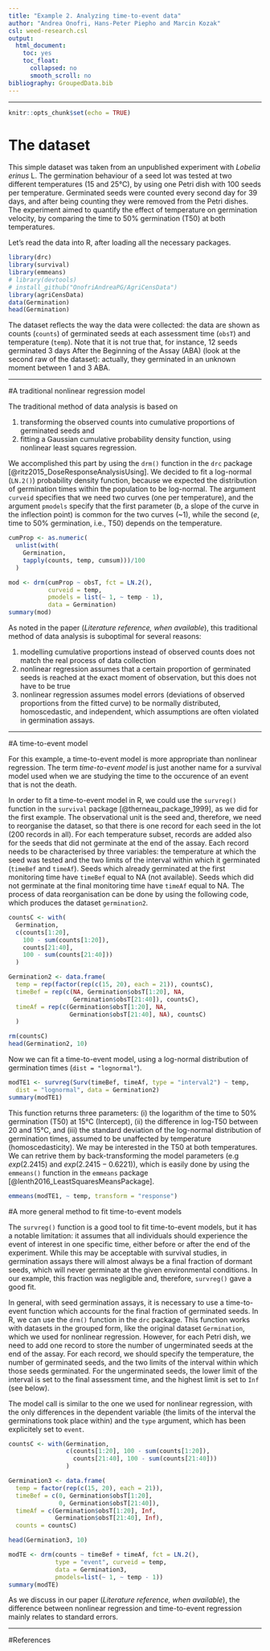 ```yaml
---
title: "Example 2. Analyzing time-to-event data"
author: "Andrea Onofri, Hans-Peter Piepho and Marcin Kozak"
csl: weed-research.csl
output:
  html_document:
    toc: yes
    toc_float:
      collapsed: no
      smooth_scroll: no
bibliography: GroupedData.bib
---
```



---
   
  

```r
knitr::opts_chunk$set(echo = TRUE)
```

# The dataset

This simple dataset was taken from an unpublished experiment with *Lobelia erinus* L. The germination behaviour of a seed lot was tested at two different temperatures (15 and 25&deg;C), by using one Petri dish with 100 seeds per temperature. Germinated seeds were counted every second day for 39 days, and after being counting they were removed from the Petri dishes. The experiment aimed to quantify the effect of temperature on germination velocity, by comparing the time to 50% germination (T50) at both temperatures.

Let's read the data into R, after loading all the necessary packages.

```r
library(drc)
library(survival)
library(emmeans)
# library(devtools)
# install_github("OnofriAndreaPG/AgriCensData")
library(agriCensData)
data(Germination)
head(Germination)
```

The dataset reflects the way the data were collected: the data are shown as counts (`counts`) of germinated seeds at each assessment time (`obsT`) and temperature (`temp`). Note that it is not true that, for instance, 12 seeds germinated 3 days After the Beginning of the Assay (ABA) (look at the second raw of the dataset): actually, they germinated in an unknown moment between 1 and 3 ABA.

---

#A traditional nonlinear regression model

The traditional method of data analysis is based on

1. transforming the observed counts into cumulative proportions of germinated seeds and
2. fitting a Gaussian cumulative probability density function, using nonlinear least squares regression.

We accomplished this part by using the `drm()` function in the `drc` package [@ritz2015_DoseResponseAnalysisUsing]. We decided to fit a log-normal (`LN.2()`) probability density function, because we expected the distribution of germination times within the population to be log-normal. The argument `curveid` specifies that we need two curves (one per temperature), and the argument `pmodels` specify that the first parameter (*b*, a slope of the curve in the inflection point) is common for the two curves (~1), while the second (*e*, time to 50% germination, i.e., T50) depends on the temperature.

```r
cumProp <- as.numeric(
  unlist(with(
    Germination,
    tapply(counts, temp, cumsum)))/100
  )

mod <- drm(cumProp ~ obsT, fct = LN.2(), 
           curveid = temp,
           pmodels = list(~ 1, ~ temp - 1), 
           data = Germination)
summary(mod)
```

As noted in the paper (*Literature reference, when available*), this traditional method of data analysis is suboptimal for several reasons:

1. modelling cumulative proportions instead of observed counts does not match the real process of data collection
2. nonlinear regression assumes that a certain proportion of germinated seeds is reached at the exact moment of observation, but this does not have to be true
3. nonlinear regression assumes model errors (deviations of observed proportions from the fitted curve) to be normally distributed, homoscedastic, and independent, which assumptions are often violated in germination assays.

---

#A time-to-event model

For this example, a time-to-event model is more appropriate than nonlinear regression. The term *time-to-event model* is just another name for a survival model used when we are studying the time to the occurence of an event that is not the death.

In order to fit a time-to-event model in R, we could use the `survreg()` function in the `survival` package [@therneau_package_1999], as we did for the first example. The observational unit is the seed and, therefore, we need to reorganise the dataset, so that there is one record for each seed in the lot (200 records in all). For each temperature subset, records are added also for the seeds that did not germinate at the end of the assay. Each record needs to be characterised by three variables: the temperature at which the seed was tested and the two limits of the interval within which it germinated (`timeBef` and `timeAf`). Seeds which already germinated at the first monitoring time have `timeBef` equal to NA (not available). Seeds which did not germinate at the final monitoring time have `timeAf` equal to NA. The process of data reorganisation can be done by using the following code, which produces the dataset `germination2`.

```r
countsC <- with(
  Germination,
  c(counts[1:20], 
    100 - sum(counts[1:20]), 
    counts[21:40],
    100 - sum(counts[21:40]))
  ) 

Germination2 <- data.frame(
  temp = rep(factor(rep(c(15, 20), each = 21)), countsC),
  timeBef = rep(c(NA, Germination$obsT[1:20], NA, 
                  Germination$obsT[21:40]), countsC),
  timeAf = rep(c(Germination$obsT[1:20], NA, 
                 Germination$obsT[21:40], NA), countsC)
  )

rm(countsC)
head(Germination2, 10)
```

Now we can fit a time-to-event model, using a log-normal distribution of germination times (`dist = "lognormal"`). 

```r
modTE1 <- survreg(Surv(timeBef, timeAf, type = "interval2") ~ temp,
  dist = "lognormal", data = Germination2)
summary(modTE1)
```

This function returns three parameters: (i) the logarithm of the time to 50% germination (T50) at 15&deg;C (Intercept), (ii) the difference in log-T50 between 20 and 15&deg;C, and (iii) the standard deviation of the log-normal distribution of germination times, assumed to be unaffected by temperature (homoscedasticity). We may be interested in the T50 at both temperatures. We can retrive them by back-transforming the model parameters (e.g $exp(2.2415)$ and $exp(2.2415 - 0.6221)$), which is easily done by using the `emmeans()` function in the `emmeans` package [@lenth2016_LeastSquaresMeansPackage].


```r
emmeans(modTE1, ~ temp, transform = "response")
```

#A more general method to fit time-to-event models

The `survreg()` function is a good tool to fit time-to-event models, but it has a notable limitation: it assumes that all individuals should experience the event of interest in one specific time, either before or after the end of the experiment. While this may be acceptable with survival studies, in germination assays there will almost always be a final fraction of dormant seeds, which will never germinate at the given environmental conditions. In our example, this fraction was negligible and, therefore, `survreg()` gave a good fit.

In general, with seed germination assays, it is necessary to use a time-to-event function which accounts for the final fraction of germinated seeds. In R, we can use the `drm()` function in the `drc` package. This function works with datasets in the grouped form, like the original dataset `Germination`, which we used for nonlinear regression. However, for each Petri dish, we need to add one record to store the number of ungerminated seeds at the end of the assay. For each record, we should specify the temperature, the number of germinated seeds, and the two limits of the interval within which those seeds germinated. For the ungerminated seeds, the lower limit of the interval is set to the final assessment time, and the highest limit is set to `Inf` (see below). 

The model call is similar to the one we used for nonlinear regression, with the only differences in the dependent variable (the limits of the interval the germinations took place within) and the `type` argument, which has been explicitely set to `event`. 

```r
countsC <- with(Germination, 
                c(counts[1:20], 100 - sum(counts[1:20]), 
                  counts[21:40], 100 - sum(counts[21:40]))
                )

Germination3 <- data.frame(
  temp = factor(rep(c(15, 20), each = 21)),
  timeBef = c(0, Germination$obsT[1:20], 
              0, Germination$obsT[21:40]),
  timeAf = c(Germination$obsT[1:20], Inf, 
             Germination$obsT[21:40], Inf),
  counts = countsC)

head(Germination3, 10)

modTE <- drm(counts ~ timeBef + timeAf, fct = LN.2(),
             type = "event", curveid = temp, 
             data = Germination3, 
             pmodels=list(~ 1, ~ temp - 1))
summary(modTE)
```

As we discuss in our paper (*Literature reference, when available*), the difference between nonlinear regression and time-to-event regression mainly relates to standard errors.

---

#References